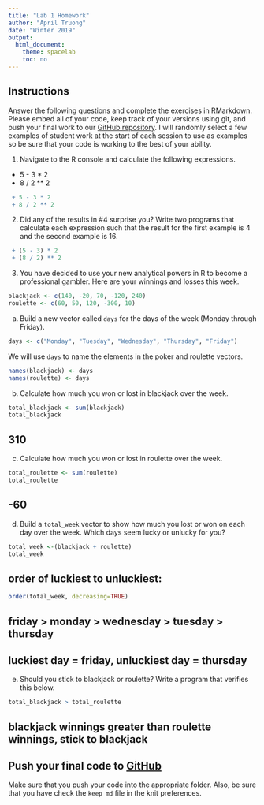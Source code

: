 ```yaml
---
title: "Lab 1 Homework"
author: "April Truong"
date: "Winter 2019"
output:
  html_document:
    theme: spacelab
    toc: no
---
```


## Instructions
Answer the following questions and complete the exercises in RMarkdown. Please embed all of your code, keep track of your versions using git, and push your final work to our [GitHub repository](https://github.com/FRS417-DataScienceBiologists). I will randomly select a few examples of student work at the start of each session to use as examples so be sure that your code is working to the best of your ability.

1. Navigate to the R console and calculate the following expressions.  
  + 5 - 3 * 2  
  + 8 / 2 ** 2  
```r
 + 5 - 3 * 2  
 + 8 / 2 ** 2 
```

2. Did any of the results in #4 surprise you? Write two programs that calculate each expression such that the result for the first example is 4 and the second example is 16.  
```r
 + (5 - 3) * 2  
 + (8 / 2) ** 2 
```


3. You have decided to use your new analytical powers in R to become a professional gambler. Here are your winnings and losses this week.
```r
blackjack <- c(140, -20, 70, -120, 240)
roulette <- c(60, 50, 120, -300, 10)
```

a. Build a new vector called `days` for the days of the week (Monday through Friday). 
```r
days <- c("Monday", "Tuesday", "Wednesday", "Thursday", "Friday")
```

We will use `days` to name the elements in the poker and roulette vectors.
```r
names(blackjack) <- days
names(roulette) <- days
```

b. Calculate how much you won or lost in blackjack over the week.
```r
total_blackjack <- sum(blackjack)
total_blackjack
```
## 310

c. Calculate how much you won or lost in roulette over the week.  
```r
total_roulette <- sum(roulette)
total_roulette
```
## -60

d. Build a `total_week` vector to show how much you lost or won on each day over the week. Which days seem lucky or unlucky for you?
```r
total_week <-(blackjack + roulette)
total_week 
```
## order of luckiest to unluckiest: 
```r
order(total_week, decreasing=TRUE)
```
## friday > monday > wednesday > tuesday > thursday
## luckiest day = friday, unluckiest day = thursday

e. Should you stick to blackjack or roulette? Write a program that verifies this below.
```r
total_blackjack > total_roulette

```
## blackjack winnings greater than roulette winnings, stick to blackjack

## Push your final code to [GitHub](https://github.com/FRS417-DataScienceBiologists)
Make sure that you push your code into the appropriate folder. Also, be sure that you have check the `keep md` file in the knit preferences.
